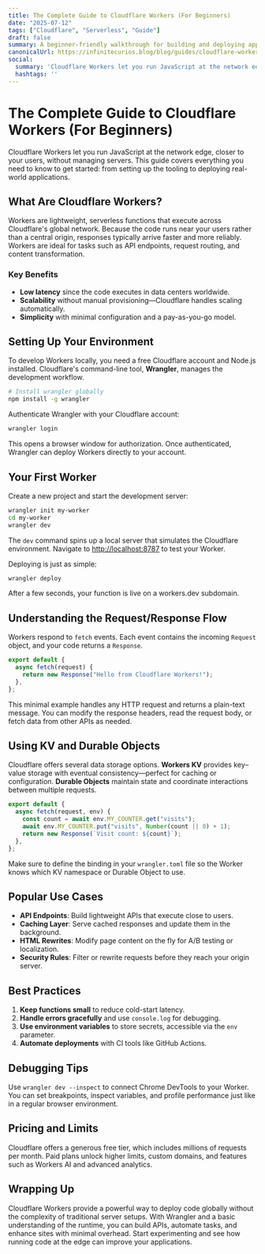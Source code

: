 ```yaml
---
title: The Complete Guide to Cloudflare Workers (For Beginners)
date: "2025-07-12"
tags: ["Cloudflare", "Serverless", "Guide"]
draft: false
summary: A beginner-friendly walkthrough for building and deploying applications with Cloudflare Workers, including setup, core concepts, and practical examples.
canonicalUrl: https://infinitecurios.blog/blog/guides/cloudflare-workers-complete-guide/
social:
  summary: 'Cloudflare Workers let you run JavaScript at the network edge, closer to your users, without managing servers.'
  hashtags: ''
---
```


# The Complete Guide to Cloudflare Workers (For Beginners)

Cloudflare Workers let you run JavaScript at the network edge, closer to your users, without managing servers. This guide covers everything you need to know to get started: from setting up the tooling to deploying real-world applications.

## What Are Cloudflare Workers?

Workers are lightweight, serverless functions that execute across Cloudflare's global network. Because the code runs near your users rather than a central origin, responses typically arrive faster and more reliably. Workers are ideal for tasks such as API endpoints, request routing, and content transformation.

### Key Benefits

- **Low latency** since the code executes in data centers worldwide.
- **Scalability** without manual provisioning—Cloudflare handles scaling automatically.
- **Simplicity** with minimal configuration and a pay-as-you-go model.

## Setting Up Your Environment

To develop Workers locally, you need a free Cloudflare account and Node.js installed. Cloudflare's command-line tool, **Wrangler**, manages the development workflow.

```bash
# Install wrangler globally
npm install -g wrangler
```

Authenticate Wrangler with your Cloudflare account:

```bash
wrangler login
```

This opens a browser window for authorization. Once authenticated, Wrangler can deploy Workers directly to your account.

## Your First Worker

Create a new project and start the development server:

```bash
wrangler init my-worker
cd my-worker
wrangler dev
```

The `dev` command spins up a local server that simulates the Cloudflare environment. Navigate to [http://localhost:8787](http://localhost:8787) to test your Worker.

Deploying is just as simple:

```bash
wrangler deploy
```

After a few seconds, your function is live on a workers.dev subdomain.

## Understanding the Request/Response Flow

Workers respond to `fetch` events. Each event contains the incoming `Request` object, and your code returns a `Response`.

```javascript
export default {
  async fetch(request) {
    return new Response("Hello from Cloudflare Workers!");
  },
};
```

This minimal example handles any HTTP request and returns a plain-text message. You can modify the response headers, read the request body, or fetch data from other APIs as needed.

## Using KV and Durable Objects

Cloudflare offers several data storage options. **Workers KV** provides key–value storage with eventual consistency—perfect for caching or configuration. **Durable Objects** maintain state and coordinate interactions between multiple requests.

```javascript
export default {
  async fetch(request, env) {
    const count = await env.MY_COUNTER.get("visits");
    await env.MY_COUNTER.put("visits", Number(count || 0) + 1);
    return new Response(`Visit count: ${count}`);
  },
};
```

Make sure to define the binding in your `wrangler.toml` file so the Worker knows which KV namespace or Durable Object to use.

## Popular Use Cases

- **API Endpoints**: Build lightweight APIs that execute close to users.
- **Caching Layer**: Serve cached responses and update them in the background.
- **HTML Rewrites**: Modify page content on the fly for A/B testing or localization.
- **Security Rules**: Filter or rewrite requests before they reach your origin server.

## Best Practices

1. **Keep functions small** to reduce cold-start latency.
2. **Handle errors gracefully** and use `console.log` for debugging.
3. **Use environment variables** to store secrets, accessible via the `env` parameter.
4. **Automate deployments** with CI tools like GitHub Actions.

## Debugging Tips

Use `wrangler dev --inspect` to connect Chrome DevTools to your Worker. You can set breakpoints, inspect variables, and profile performance just like in a regular browser environment.

## Pricing and Limits

Cloudflare offers a generous free tier, which includes millions of requests per month. Paid plans unlock higher limits, custom domains, and features such as Workers AI and advanced analytics.

## Wrapping Up

Cloudflare Workers provide a powerful way to deploy code globally without the complexity of traditional server setups. With Wrangler and a basic understanding of the runtime, you can build APIs, automate tasks, and enhance sites with minimal overhead. Start experimenting and see how running code at the edge can improve your applications.
